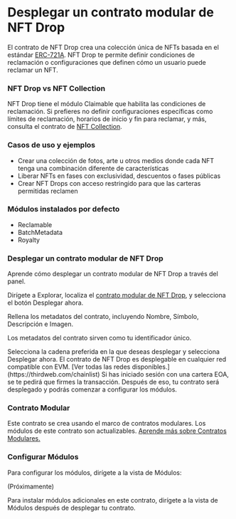 

# Desplegar un contrato modular de NFT Drop

El contrato de NFT Drop crea una colección única de NFTs basada en el estándar [ERC-721A](https://www.erc721a.org/). NFT Drop te permite definir condiciones de reclamación o configuraciones que definen cómo un usuario puede reclamar un NFT.

<ContractDeployCard contractName="Modular NFT Drop" href="https://thirdweb.com/thirdweb.eth/ERC721CoreInitializable?module=eyJwdWJsaXNoZXIiOiJkZXBsb3llci50aGlyZHdlYi5ldGgiLCJtb2R1bGVJZCI6IkNsYWltYWJsZUVSQzcyMSJ9&module=eyJwdWJsaXNoZXIiOiJkZXBsb3llci50aGlyZHdlYi5ldGgiLCJtb2R1bGVJZCI6IkJhdGNoTWV0YWRhdGFFUkM3MjEifQ%3D%3D&module=eyJwdWJsaXNoZXIiOiJkZXBsb3llci50aGlyZHdlYi5ldGgiLCJtb2R1bGVJZCI6IlJveWFsdHlFUkM3MjEifQ%3D%3D&displayName=Modular+NFT+Drop" />

### NFT Drop vs NFT Collection

NFT Drop tiene el módulo Claimable que habilita las condiciones de reclamación. Si prefieres no definir configuraciones específicas como límites de reclamación, horarios de inicio y fin para reclamar, y más, consulta el contrato de [NFT Collection](https://thirdweb.com/thirdweb.eth/ERC721CoreInitializable?module=eyJwdWJsaXNoZXIiOiJkZXBsb3llci50aGlyZHdlYi5ldGgiLCJtb2R1bGVJZCI6Ik1pbnRhYmxlRVJDNzIxIn0%3D&module=eyJwdWJsaXNoZXIiOiJkZXBsb3llci50aGlyZHdlYi5ldGgiLCJtb2R1bGVJZCI6IkJhdGNoTWV0YXRhdGFFUkM3MjEifQ%3D%3D&module=eyJwdWJsaXNoZXIiOiJkZXBsb3llci50aGlyZHdlYi5ldGgiLCJtb2R1bGVJZCI6IlRyYW5zZmVyYWJsZUVSQzcyMSJ9&displayName=Modular+NFT+Collection).

### Casos de uso y ejemplos

- Crear una colección de fotos, arte u otros medios donde cada NFT tenga una combinación diferente de características
- Liberar NFTs en fases con exclusividad, descuentos o fases públicas
- Crear NFT Drops con acceso restringido para que las carteras permitidas reclamen

### Módulos instalados por defecto

- Reclamable
- BatchMetadata
- Royalty

### Desplegar un contrato modular de NFT Drop

Aprende cómo desplegar un contrato modular de NFT Drop a través del panel.

<Steps>

<Step title="Localizar el contrato">

Dirígete a Explorar, localiza el [contrato modular de NFT Drop](https://thirdweb.com/thirdweb.eth/ERC721CoreInitializable?module=eyJwdWJsaXNoZXIiOiJkZXBsb3llci50aGlyZHdlYi5ldGgiLCJtb2R1bGVJZCI6IkNsYWltYWJsZUVSQzcyMSJ9&module=eyJwdWJsaXNoZXIiOiJkZXBsb3llci50aGlyZHdlYi5ldGgiLCJtb2R1bGVJZCI6IkJhdGNoTWV0YWRhdGFFUkM3MjEifQ%3D%3D&module=eyJwdWJsaXNoZXIiOiJkZXBsb3llci50aGlyZHdlYi5ldGgiLCJtb2R1bGVJZCI6IlJveWFsdHlFUkM3MjEifQ%3D%3D&displayName=Modular+NFT+Drop), y selecciona el botón Desplegar ahora.

<DocImage src={nftDropStep1} alt="Captura de pantalla del contrato de NFT Drop" />

</Step>

<Step title="Configurar los metadatos del contrato">
Rellena los metadatos del contrato, incluyendo Nombre, Símbolo, Descripción e Imagen.

Los metadatos del contrato sirven como tu identificador único.

<DocImage src={nftDropStep2} alt="Captura de pantalla de la configuración de los metadatos de NFT Drop" />

</Step>

<Step title="Seleccionar la cadena">
Selecciona la cadena preferida en la que deseas desplegar y selecciona Desplegar ahora.

<DocImage src={nftDropStep3} alt="Captura de pantalla de la selección de la cadena para el contrato de NFT Drop" />

<Callout variant="info" title="Cualquier red compatible con EVM">
	El contrato de NFT Drop es desplegable en cualquier red compatible con EVM. [Ver todas las redes disponibles.](https://thirdweb.com/chainlist)
</Callout>
Si has iniciado sesión con una cartera EOA, se te pedirá que firmes la transacción. Después de eso, tu contrato será desplegado y podrás comenzar a configurar los módulos.
</Step>

</Steps>

### Contrato Modular

Este contrato se crea usando el marco de contratos modulares. Los módulos de este contrato son actualizables. [Aprende más sobre Contratos Modulares.](/contracts/modular-contracts/overview)

### Configurar Módulos

Para configurar los módulos, dirígete a la vista de Módulos:

(Próximamente)

<Callout variant='info' title="Instalar Módulos">
	Para instalar módulos adicionales en este contrato, dirígete a la vista de Módulos después de desplegar tu contrato.
</Callout>
